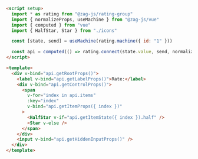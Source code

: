```md
<script setup>
  import * as rating from "@zag-js/rating-group"
  import { normalizeProps, useMachine } from "@zag-js/vue"
  import { computed } from "vue"
  import { HalfStar, Star } from "./icons"

  const [state, send] = useMachine(rating.machine({ id: "1" }))

  const api = computed(() => rating.connect(state.value, send, normalizeProps))
</script>

<template>
  <div v-bind="api.getRootProps()">
    <label v-bind="api.getLabelProps()">Rate:</label>
    <div v-bind="api.getControlProps()">
      <span
        v-for="index in api.items"
        :key="index"
        v-bind="api.getItemProps({ index })"
      >
        <HalfStar v-if="api.getItemState({ index }).half" />
        <Star v-else />
      </span>
    </div>
    <input v-bind="api.getHiddenInputProps()" />
  </div>
</template>
```
